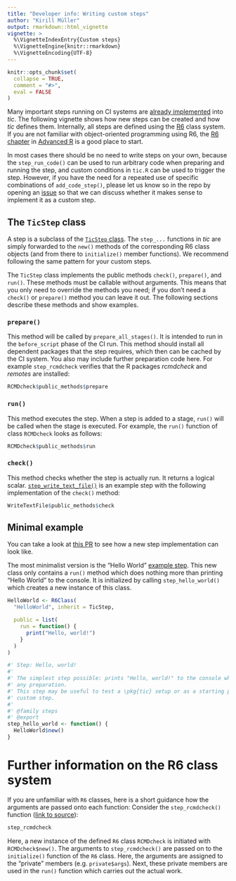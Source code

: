 ```yaml
---
title: "Developer info: Writing custom steps"
author: "Kirill Müller"
output: rmarkdown::html_vignette
vignette: >
  %\VignetteIndexEntry{Custom steps}
  %\VignetteEngine{knitr::rmarkdown}
  %\VignetteEncoding{UTF-8}
---
```


```r
knitr::opts_chunk$set(
  collapse = TRUE,
  comment = "#>",
  eval = FALSE
)
```

Many important steps running on CI systems are [already implemented](tic.html#steps) into *tic*.
The following vignette shows how new steps can be created and how *tic* defines them.
Internally, all steps are defined using the [R6](https://github.com/wch/R6) class system.
If you are not familiar with object-oriented programming using R6, the [R6 chapter](https://adv-r.hadley.nz/r6.html) in [Advanced R](https://adv-r.hadley.nz/) is a good place to start.

In most cases there should be no need to write steps on your own, because the `step_run_code()` can be used to run arbitrary code when preparing and running the step, and custom conditions in `tic.R` can be used to trigger the step.
However, if you have the need for a repeated use of specific combinations of `add_code_step()`, please let us know so in the repo by opening an [issue](https://github.com/ropenscilabs/tic/issues) so that we can discuss whether it makes sense to implement it as a custom step.

## The `TicStep` class

A step is a subclass of the [`TicStep` class](https://github.com/ropenscilabs/tic/blob/457a5d259c6861e322220ac51a0436436e5f214b/R/steps-base.R#L7-L38).
The `step_...` functions in _tic_ are simply forwarded to the `new()` methods of the corresponding R6 class objects (and from there to `initialize()` member functions).
We recommend following the same pattern for your custom steps.

The `TicStep` class implements the public methods `check()`, `prepare()`, and `run()`.
These methods must be callable without arguments.
This means that you only need to override the methods you need; if you don't need a `check()` or `prepare()` method you can leave it out.
The following sections describe these methods and show examples.

### `prepare()`

This method will be called by `prepare_all_stages()`.
It is intended to run in the `before_script` phase of the CI run.
This method should install all dependent packages that the step requires, which then can be cached by the CI system.
You also may include further preparation code here.
For example `step_rcmdcheck` verifies that the R packages *rcmdcheck* and *remotes* are installed:

```r
RCMDcheck$public_methods$prepare
```

### `run()`

This method executes the step.
When a step is added to a stage, `run()` will be called when the stage is executed.
For example, the `run()` function of class `RCMDcheck` looks as follows:

```r
RCMDcheck$public_methods$run
```

### `check()`

This method checks whether the step is actually run.
It returns a logical scalar.
[`step_write_text_file()`](https://github.com/ropenscilabs/tic/blob/457a5d259c6861e322220ac51a0436436e5f214b/R/steps-write-text-file.R#L1-L24) is an example step with the following implementation of the `check()` method:

```r
WriteTextFile$public_methods$check
```

## Minimal example

You can take a look at [this PR](https://github.com/ropenscilabs/tic/pull/75/files) to see how a new step implementation can look like.

The most minimalist version is the "Hello World" [example step](https://github.com/ropenscilabs/tic/blob/master/R/steps-base.R).
This new class only contains a `run()` method which does nothing more than printing "Hello World" to the console.
It is initialized by calling `step_hello_world()` which creates a new instance of this class.

```r
HelloWorld <- R6Class(
  "HelloWorld", inherit = TicStep,

  public = list(
    run = function() {
      print("Hello, world!")
    }
  )
)

#' Step: Hello, world!
#'
#' The simplest step possible: prints "Hello, world!" to the console when run, does not require
#' any preparation.
#' This step may be useful to test a \pkg{tic} setup or as a starting point when implementing a
#' custom step.
#'
#' @family steps
#' @export
step_hello_world <- function() {
  HelloWorld$new()
}
```

# Further information on the R6 class system

If you are unfamiliar with `R6` classes, here is a short guidance how the arguments are passed onto each function:
Consider the `step_rcmdcheck()` function ([link to source](https://github.com/ropenscilabs/tic/blob/master/R/steps-rcmdcheck.R)):

```r
step_rcmdcheck
```

Here, a new instance of the defined `R6` class `RCMDcheck` is initiated with `RCMDcheck$new()`.
The arguments to `step_rcmdcheck()` are passed on to the `initialize()` function of the `R6` class.
Here, the arguments are assigned to the "private" members (e.g. `private$args`).
Next, these private members are used in the `run()` function which carries out the actual work.
